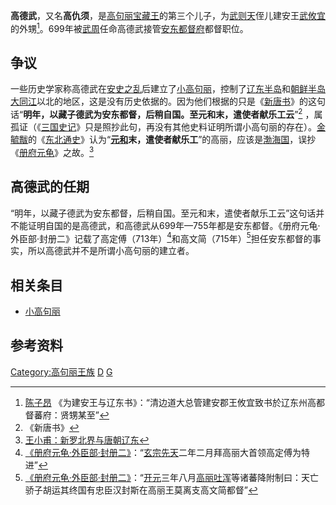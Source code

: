 '''高德武'''，又名'''高仇须'''，是[[高句丽|高句丽]][[宝藏王|宝藏王]]的第三个儿子，为[[武则天|武则天]]侄儿建安王[[武攸宜|武攸宜]]的外甥<ref>[[陈子昂|陈子昂]] 《为建安王与辽东书》：“清边道大总管建安郡王攸宜致书於辽东州高都督蕃府：贤甥某至”</ref>。699年被[[武周|武周]]任命高德武接管[[安东都督府|安东都督府]]都督职位。

== 争议 ==
一些历史学家称高德武在[[安史之乱|安史之乱]]后建立了[[小高句丽|小高句丽]]，控制了[[辽东半岛|辽东半岛]]和[[朝鲜半岛|朝鲜半岛]][[大同江|大同江]]以北的地区，这是没有历史依据的。因为他们根据的只是《[[新唐书|新唐书]]》的这句话“'''明年，以藏子德武为安东都督，后稍自国。至元和末，遣使者献乐工云'''”<ref>《新唐书》</ref> ，属孤证（《[[三国史记|三国史记]]》只是照抄此句，再没有其他史料证明所谓小高句丽的存在）。[[金毓黻|金毓黻]]的《[[东北通史|东北通史]]》认为“'''[[元和_(唐朝)|元和]]末，遣使者献乐工'''”的高丽，应该是[[渤海国|渤海国]]，误抄《[[册府元龟|册府元龟]]》之故。<ref>[http://www.zggds.pku.edu.cn/004/001/089.pdf 王小甫：新罗北界与唐朝辽东]{{dead link|date=十一月 2017 |bot=InternetArchiveBot }} </ref>

== 高德武的任期 ==
“明年，以藏子德武为安东都督，后稍自国。至元和末，遣使者献乐工云”这句话并不能证明自国的是高德武，和高德武从699年—755年都是安东都督。《册府元龟·外臣部·封册二》记载了高定傅（713年）<ref>[http://www.guoxue123.com/zhibu/0201/03cfyg/0964.htm 《册府元龟·外臣部·封册二》]：“[[玄宗|玄宗]][[先天|先天]]二年二月拜高丽大首领高定傅为特进”</ref>和高文简（715年）<ref>[http://www.guoxue123.com/zhibu/0201/03cfyg/0964.htm 《册府元龟·外臣部·封册二》]：“[[开元|开元]]三年八月[[高句丽|高丽]][[吐谷浑|吐浑]]等诸蕃降附制曰：天亡骄子胡运其终国有忠臣汉封斯在高丽王莫离支高文简都督”</ref>担任安东都督的事实，所以高德武并不是所谓小高句丽的建立者。

{{s-start}}
{{s-none|無|小高句丽政權建立}}
{{s-ttl|title=[[小高句丽|小高句丽國王]]|years=？<br /><small>（有爭議）</small>}}
{{s-none|不詳}}
{{end}}

== 相关条目 ==
* [[小高句丽|小高句丽]]

== 参考资料 ==
<div style="font-size:small" class="references-2column"> 
<references />
</div>

[[Category:高句丽王族|Category:高句丽王族]]
[[Category:高姓|D]]
[[Category:唐朝軍事人物|G]]